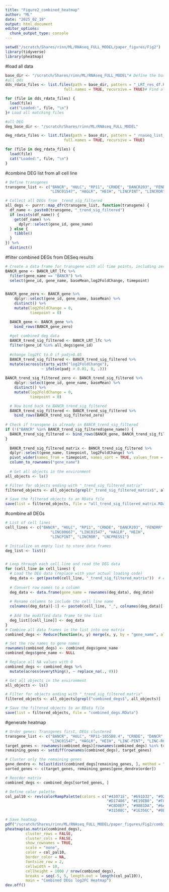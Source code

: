 ```yaml
---
title: "Figure2_combined_heatmap"
author: "ML"
date: "2025_02_19"
output: html_document
editor_options: 
  chunk_output_type: console
---
```

```r
setwd("/scratch/Shares/rinn/ML/RNAseq_FULL_MODEL/paper_figures/Fig2")
library(tidyverse)
library(pheatmap)
```

#load all data
```r
base_dir <- "/scratch/Shares/rinn/ML/RNAseq_FULL_MODEL"# Define the base path
#all dds
dds_rdata_files <- list.files(path = base_dir, pattern = "_LRT_res_df.RData$", 
                          full.names = TRUE, recursive = TRUE)# Find all RData files matching the pattern in subdirectories

for (file in dds_rdata_files) {
  load(file)
  cat("Loaded:", file, "\n")
}# Load all matching files

#all DEG
deg_base_dir <- "/scratch/Shares/rinn/ML/RNAseq_FULL_MODEL"

deg_rdata_files <- list.files(path = base_dir, pattern = "_rnaseq_list_for_atacseq.RData$", 
                          full.names = TRUE, recursive = TRUE)

for (file in deg_rdata_files) {
  load(file)
  cat("Loaded:", file, "\n")
}
```

#combine DEG list from all cell line
```r
# Define transgenes
transgene_list <- c("BANCR", "HULC", "RP11", "CRNDE", "DANCR203", "FENDRR", "LINC00667", 
                    "LINC01547", "HAGLR", "HEIH", "LINCPINT", "LINCROR", "LNCPRESS1")

# Collect all DEGs from _trend_sig_filtered
all_degs <- purrr::map_dfr(transgene_list, function(transgene) {
  df_name <- paste0(transgene, "_trend_sig_filtered")
  if (exists(df_name)) {
    get(df_name) %>%
      dplyr::select(gene_id, gene_name)
  } else {
    tibble()
  }
}) %>%
  distinct()
```

#filter combined DEGs from DESeq results
```r
# Create a data frame for transgene with all time points, including zero
BANCR_gene <- BANCR_LRT_lfc %>%
  filter(gene_name == "BANCR") %>%
  select(gene_id, gene_name, baseMean,log2FoldChange, timepoint)


BANCR_gene_zero <- BANCR_gene %>%
    dplyr::select(gene_id, gene_name, baseMean) %>%
    distinct() %>%
    mutate(log2FoldChange = 0,
           timepoint = 0)

  BANCR_gene <- BANCR_gene %>%
    bind_rows(BANCR_gene_zero)
  
  #get combined deg data
  BANCR_trend_sig_filtered <- BANCR_LRT_lfc %>%
  filter(gene_id %in% all_degs$gene_id)
  
  #change log2FC to 0 if padj>0.05
  BANCR_trend_sig_filtered <- BANCR_trend_sig_filtered %>%
  mutate(across(starts_with("log2FoldChange"), 
                ~ ifelse(padj > 0.01, 0, .)))
  
BANCR_trend_sig_filtered_zero <- BANCR_trend_sig_filtered %>%
    dplyr::select(gene_id, gene_name, baseMean) %>%
    distinct() %>%
    mutate(log2FoldChange = 0,
           timepoint = 0)

  # Now bind back to BANCR_trend_sig_filtered
  BANCR_trend_sig_filtered <- BANCR_trend_sig_filtered %>%
    bind_rows(BANCR_trend_sig_filtered_zero)
  
# Check if transgene is already in BANCR_trend_sig_filtered
if (!("BANCR" %in% BANCR_trend_sig_filtered$gene_name)) {
  BANCR_trend_sig_filtered <- bind_rows(BANCR_gene, BANCR_trend_sig_filtered)
}
  
  BANCR_trend_sig_filtered_matrix <- BANCR_trend_sig_filtered %>%
  dplyr::select(gene_name, timepoint, log2FoldChange) %>%
  pivot_wider(names_from = timepoint, names_sort = TRUE, values_from = log2FoldChange) %>%
  column_to_rownames("gene_name") 
  
  # Get all objects in the environment
all_objects <- ls()

# Filter for objects ending with "_trend_sig_filtered_matrix"
filtered_objects <- all_objects[grepl("_trend_sig_filtered_matrix$", all_objects)]

# Save the filtered objects to an RData file
save(list = filtered_objects, file = "all_trend_sig_filtered_matrix.RData")

```

#combine all DEGs
```r
# List of cell lines
cell_lines <- c("BANCR", "HULC", "RP11", "CRNDE", "DANCR203", "FENDRR", 
                    "LINC00667", "LINC01547", "HAGLR", "HEIH", 
                    "LINCPINT", "LINCROR", "LNCPRESS1")

# Initialize an empty list to store data frames
deg_list <- list()


# Loop through each cell line and read the DEG data
for (cell_line in cell_lines) {
  # Load the DEG data (replace with your actual loading code)
  deg_data <- get(paste0(cell_line, "_trend_sig_filtered_matrix"))  # Assuming the data is loaded in this way
  
  # Convert row names to a column
  deg_data <- data.frame(gene_name = rownames(deg_data), deg_data)
  
  # Rename columns to include the cell line name
  colnames(deg_data)[-1] <- paste0(cell_line, "_", colnames(deg_data)[-1])
  
  # Add the modified data frame to the list
  deg_list[[cell_line]] <- deg_data
}
# Combine all data frames in the list into one matrix
combined_degs <- Reduce(function(x, y) merge(x, y, by = "gene_name", all = TRUE), deg_list)

# Set the row names to gene names
rownames(combined_degs) <- combined_degs$gene_name
combined_degs$gene_name <- NULL 

# Replace all NA values with 0
combined_degs <- combined_degs %>%
  mutate(across(everything(), ~ replace_na(., 0)))

# Get all objects in the environment
all_objects <- ls()

# Filter for objects ending with "_trend_sig_filtered_matrix"
filtered_objects <- all_objects[grepl("combined_degs$", all_objects)]

# Save the filtered objects to an RData file
save(list = filtered_objects, file = "combined_degs.RData")


```

#generate heatmap
```r
# Order genes: Transgenes first, DEGs clustered
transgene_list <- c("BANCR", "HULC", "RP11-1055B8.4", "CRNDE", "DANCR", "FENDRR", "LINC00667", 
                    "LINC01547", "HAGLR", "HEIH", "LINC-PINT", "LINC-ROR", "LNCPRESS1")
target_genes <- rownames(combined_degs)[rownames(combined_degs) %in% transgene_list]
remaining_genes <- setdiff(rownames(combined_degs), target_genes)

# Cluster only the remaining genes
gene_dendro <- hclust(dist(combined_degs[remaining_genes, ], method = "euclidean"), method = "centroid")
sorted_genes <- c(target_genes, remaining_genes[gene_dendro$order])

# Reorder matrix
combined_degs <- combined_degs[sorted_genes, ]

# Define color palette
col_pal10 <- rev(colorRampPalette(colors = c("#43071E", "#691D32", "#923346", "#BD4B5C",
                                             "#D17486", "#E19EB0", "#F0C5D8", "#F8F0FE",
                                             "#C8D0EF", "#98B1DA", "#6A93C6", "#4272AE",
                                             "#31508C", "#1E356C", "#0E1949"))(100))

# Save heatmap
pdf("/scratch/Shares/rinn/ML/RNAseq_FULL_MODEL/paper_figures/Fig2/combined_deg_lfc_heatmap_padj0.05_log2fc0.pdf", width = 20, height = 20)
pheatmap(as.matrix(combined_degs),
         cluster_rows = FALSE,  
         cluster_cols = FALSE,  
         show_rownames = TRUE,
         scale = "none",
         color = col_pal10,
         border_color = NA,
         fontsize_row = 2,
         cellwidth = 10,
         cellheight = 1000 / nrow(combined_degs),  
         breaks = seq(-5, 5, length.out = length(col_pal10)),
         main = "Combined DEGs log2FC Heatmap")
dev.off()
```


